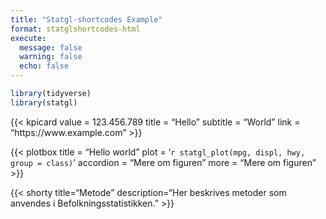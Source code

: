 ```yaml
---
title: "Statgl-shortcodes Example"
format: statglshortcodes-html
execute:
  message: false
  warning: false
  echo: false
---
```


```r
library(tidyverse)
library(statgl)
```


{{< kpicard 
  value = 123.456.789
  title = "Hello"
  subtitle = "World"
  link = "https://www.example.com"
>}}

{{< plotbox
  title = "Hello world"
  plot = '`r statgl_plot(mpg, displ, hwy, group = class)`'
  accordion = "Mere om figuren"
  more = "Mere om figuren"
>}}


{{< shorty 
  title="Metode"
  description="Her beskrives metoder som anvendes i Befolkningsstatistikken."
>}}
